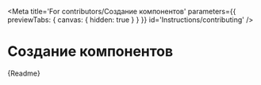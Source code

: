 
<Meta
    title='For contributors/Создание компонентов'
    parameters={{ previewTabs: { canvas: { hidden: true } } }}
    id='Instructions/contributing'
/>

# Создание компонентов

<Markdown>{Readme}</Markdown>
